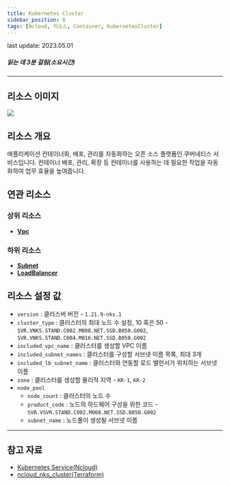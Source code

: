 ```yaml
---
title: Kubernetes Cluster
sidebar_position: 0
tags: [Ncloud, 리소스, Container, KubernetesCluster]
---
```



<span className="theme-doc-version-badge badge badge--secondary">
    last update: 2023.05.01
</span>

##### 읽는 데 3분 걸림(소요시간)

---

## 리소스 이미지

<img src={icon} />

## 리소스 개요

애플리케이션 컨테이너화, 배포, 관리를 자동화하는 오픈 소스 플랫폼인 쿠버네티스 서비스입니다. 컨테이너 배포, 관리, 확장 등 컨테이너를 사용하는 데 필요한 작업을 자동화하여 업무 효율을 높여줍니다.

## 연관 리소스

### 상위 리소스

-   [**Vpc**](https://docs.cstudio.app/docs/resource/ncloud/Network/Vpc)

### 하위 리소스

-   [**Subnet**](https://docs.cstudio.app/docs/resource/ncloud/Network/Subnet)
-   [**LoadBalancer**](https://docs.cstudio.app/docs/resource/ncloud/Network/LoadBalancer)

## 리소스 설정 값

-   `version` : 클러스버 버전 - `1.21.9-nks.1`
-   `cluster_type` : 클러스터의 최대 노드 수 설정, 10 혹은 50 - `SVR.VNKS.STAND.C002.M008.NET.SSD.B050.G002`, `SVR.VNKS.STAND.C004.M016.NET.SSD.B050.G002`
-   `included_vpc_name` : 클러스터를 생성할 VPC 이름
-   `included_subnet_names` : 클러스터를 구성할 서브넷 이름 목록, 최대 3개
-   `included_lb_subnet_name` : 클러스터와 연동할 로드 밸런서가 위치하는 서브넷 이름
-   `zone` : 클러스터를 생성할 물리적 지역 - `KR-1`, `KR-2`
-   `node_pool`
    -   `node_count` : 클러스터의 노드 수
    -   `product_code` : 노드의 하드웨어 구성을 위한 코드 - `SVR.VSVR.STAND.C002.M008.NET.SSD.B050.G002`
    -   `subnet_name` : 노드풀이 생성될 서브넷 이름

---

## 참고 자료

-   [Kubernetes Service(Ncloud)](https://www.ncloud.com/product/containers/kubernetes)
-   [ncloud_nks_cluster(Terraform)](https://registry.terraform.io/providers/NaverCloudPlatform/ncloud/latest/docs/resources/nks_cluster)
